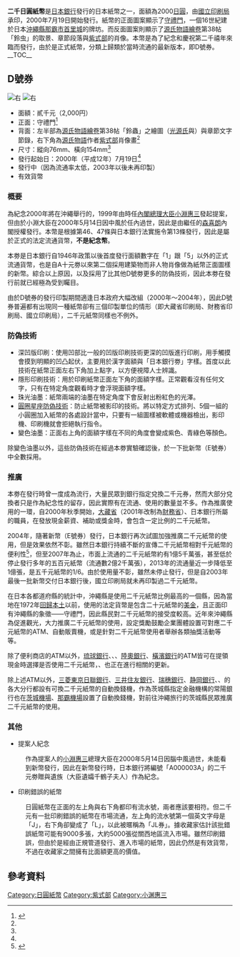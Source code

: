 '''二千日圓紙幣'''是[[日本銀行|日本銀行]]發行的日本紙幣之一，面額為2000[[日圓|日圓]]，由[[國立印刷局|國立印刷局]]承印，2000年7月19日開始發行。紙幣的正面圖案顯示了[[守禮門|守禮門]]，一個16世紀建於日本[[沖繩縣|沖繩縣]][[那霸市|那霸市]][[首里城|首里城]]的牌坊。而反面圖案則顯示了[[源氏物語繪卷|源氏物語繪卷]]第38帖「鈴虫」的取景、章節段落與[[紫式部|紫式部]]的肖像。本幣是為了紀念{{link-ja|第26屆八國集團首腦會議|第26回主要国首脳会議}}和慶祝第二千禧年來臨而發行，由於是正式紙幣，分類上歸類於當時流通的最新版本，即D號券。
__TOC__
{{clear|right}}
== D號券 ==
[[File:Series_D_2K_Yen_Bank_of_Japan_note_-_front.jpg|右]]
[[File:Series_D_2K_Yen_Bank_of_Japan_note_-_back.jpg|右]]
*面額：貳千元（2,000円）
*正面：守禮門<ref name="A">{{cite web|url=http://www.mof.go.jp/about_mof/act/kokuji_tsuutatsu/kokuji/KO-20000426-0117-14.htm|script-title=ja:2000年（平成十二年）七月十九日から発行する日本銀行券二千円の様式を定める件|work=[[財務省|財務省]]|language=ja|accessdate=2000-04-26|archive-date=2020-11-18|archive-url=https://web.archive.org/web/20201118044227/https://www.mof.go.jp/about_mof/act/kokuji_tsuutatsu/kokuji/KO-20000426-0117-14.htm|dead-url=no}}</ref>
*背面：左半部為[[源氏物語繪卷|源氏物語繪卷]]第38帖「鈴蟲」之繪圖（[[光源氏|光源氏]]與{{link-ja|冷泉院|冷泉帝}}）與章節文字節錄，右下角為[[源氏物語|源氏物語]]作者[[紫式部|紫式部]]肖像畫<ref name="A" />
*尺寸：縱向76mm、橫向154mm<ref name="A" />
*發行起始日：2000年（平成12年）7月19日<ref name="A" />
*發行中（因為流通率太低，2003年以後未再印製）
*有效貨幣
=== 概要 ===
為紀念2000年將在沖繩舉行的{{link-ja|第26屆八國集團首腦會議|第26回主要国首脳会議}}，1999年由時任[[日本內閣總理大臣|內閣總理大臣]][[小淵惠三|小淵惠三]]發起提案，但由於小淵大臣在2000年5月14日因中風於任內過世，因此是由繼任的[[森喜朗|森喜朗]]內閣授權發行。本幣是根據{{link-ja|日本銀行法|日本銀行法}}第46、47條與日本銀行法實施令第13條發行，因此是屬於正式的法定流通貨幣，'''不是紀念幣'''。

本劵是日本銀行自1946年{{link-ja|新圓切替|新円切替}}政策以後首度發行面額數字在「1」跟「5」以外的正式流通貨幣，也是自A十元劵以來第二個採用建築物而非人物肖像做為紙幣正面圖樣的新幣。綜合以上原因，以及採用了比其他D號劵更多的防偽技術，因此本劵在發行前就已經極為受到矚目。

由於D號券的發行印製期間適逢日本政府大幅改組（2000年～2004年），因此D號券普遍都有出現同一種紙幣卻有三個印製單位的情形（即大藏省印刷局、財務省印刷局、國立印刷局），二千元紙幣同樣也不例外。

===防偽技術===
*深凹版印刷：使用凹部比一般的凹版印刷技術更深的凹版進行印刷，用手觸摸會摸到明顯的凹凸起伏，主要用於漢字面額與「日本銀行劵」字樣。首度以此技術在紙幣正面左右下角加上點字，以方便視障人士辨識。
*隱形印刷技術：用於印刷紙幣正面左下角的面額字樣。正常觀看沒有任何文字，只有在特定角度觀看時才會浮現面額字樣。
*珠光油墨：紙幣兩端的油墨在特定角度下會反射出粉紅色的光澤。
*[[圓圈星座防偽技術|圓圈星座防偽技術]]：防止紙幣被影印的技術。將以特定方式排列、5個一組的小圓圈加入紙幣的各處設計當中，只要有一組圖樣被軟體或機器檢出，影印機、印刷機就會拒絕執行指令。
*變色油墨：正面右上角的面額字樣在不同的角度會變成紫色、青綠色等顏色。

除變色油墨以外，這些防偽技術在經過本劵實驗確認後，於一下批新幣（E號券）中全數採用。
=== 推廣 ===
本劵在發行時曾一度成為流行，大量民眾到銀行指定兌換二千元券，然而大部分兌換者只是作為紀念性的留存，因此實際有在流通、使用的數量並不多。作為推廣使用的一環，自2000年秋季開始，[[大藏省|大藏省]]（2001年改制為[[財務省|財務省]]）、日本銀行所屬的職員，在發放現金薪資、補助或獎金時，會包含一定比例的二千元紙幣。

2004年，隨著新幣（E號券）發行，日本銀行再次試圖加強推廣二千元紙幣的使用，但是效果依然不彰。雖然日本銀行持續不斷的宣傳二千元紙幣相對千元紙幣的便利性<ref>{{cite web|url=http://www.boj.or.jp/note_tfjgs/note/n_other/cur0011a.htm/|title=二千円券の流通促進に向けて|author=''日本銀行''|language=ja|accessdate=2016-09-01|archive-date=2020-10-20|archive-url=https://web.archive.org/web/20201020032504/https://www.boj.or.jp/note_tfjgs/note/n_other/cur0011a.htm/|dead-url=no}}</ref>，但至2007年為止，市面上流通的二千元紙幣約有1億5千萬張，甚至低於停止發行多年的五百元紙幣（流通數2億2千萬張），2013年的流通量近一步降低至1億張，是五千元紙幣的1/6。由於使用量不彰，雖然未停止發行，但是自2003年最後一批新幣交付日本銀行後，國立印刷局就未再印製過二千元紙幣。

在日本各都道府縣的統計中，沖繩縣是使用二千元紙幣比例最高的一個縣，因為當地在1972年[[沖繩返還|回歸本土]]以前，使用的法定貨幣是包含二十元紙幣的[[美金|美金]]，且正面印有沖繩縣的象徵——守禮門，因此縣民對二千元紙幣的接受度較高。近年來沖繩縣為促進觀光，大力推廣二千元紙幣的使用，設定獎勵鼓勵企業團體設置可對應二千元紙幣的ATM、自動販賣機，或是針對二千元紙幣使用者舉辦各類抽獎活動等等。

除了便利商店的ATM以外，[[琉球銀行|琉球銀行]]、{{link-ja|沖繩銀行|沖縄銀行}}、{{link-ja|沖繩海邦銀行|沖縄海邦銀行}}、[[陸奧銀行|陸奧銀行]]、[[橫濱銀行|橫濱銀行]]的ATM皆可在提領現金時選擇是否使用二千元紙幣，{{link-ja|近畿大阪銀行|近畿大阪銀行}}、{{link-ja|帶廣信用金庫|帯広信用金庫}}也正在進行相關的更新。

除上述ATM以外，[[三菱東京日聯銀行|三菱東京日聯銀行]]、[[三井住友銀行|三井住友銀行]]、[[瑞穗銀行|瑞穗銀行]]、[[静岡銀行|静岡銀行]]、{{link-ja|常陽銀行|常陽銀行}}、{{link-ja|京都信用金庫|京都信用金庫}}的各大分行都設有可換二千元紙幣的自動換錢機，作為茨城縣指定金融機構的常陽銀行也在[[百里飛行場|茨城機場]]、[[那霸機場|那霸機場]]設置了自動換錢機，對前往沖繩旅行的茨城縣民眾推廣二千元紙幣的使用。

=== 其他 ===
*提案人紀念
:作為提案人的[[小淵惠三|小淵惠三]]總理大臣在2000年5月14日因腦中風過世，未能看到新幣發行，因此在新幣發行時，日本銀行將編號「A000003A」的二千元劵贈與遺族（大臣遺孀千鶴子夫人）作為紀念。

*印刷錯誤的紙幣
:日圓紙幣在正面的左上角與右下角都印有流水號，兩者應該要相符。但二千元有一批印刷錯誤的紙幣在市場流通，左上角的流水號第一個英文字母是「J」，右下角卻變成了「L」，以此被暱稱為「JL券」。據收藏家估計該批錯誤紙幣可能有9000多張，大約5000張從關西地區流入市場。雖然印刷錯誤，但由於是經由正規管道發行、進入市場的紙幣，因此仍然是有效貨幣，不過在收藏家之間擁有比面額更高的價值。

==參考資料==
{{reflist}}
{{日本货币|nocat}}

{{DEFAULTSORT:02000}}
[[Category:日圓紙幣|Category:日圓紙幣]]
[[Category:紫式部|Category:紫式部]]
[[Category:小渊惠三|Category:小渊惠三]]